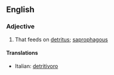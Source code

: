 ==English==

===Adjective===
{{en-adj}}

#{{biology}} That feeds on [[detritus]]; [[saprophagous]]

====Translations====
{{top}}
*Italian: [[detritivoro]]
{{mid}}

{{bottom}}